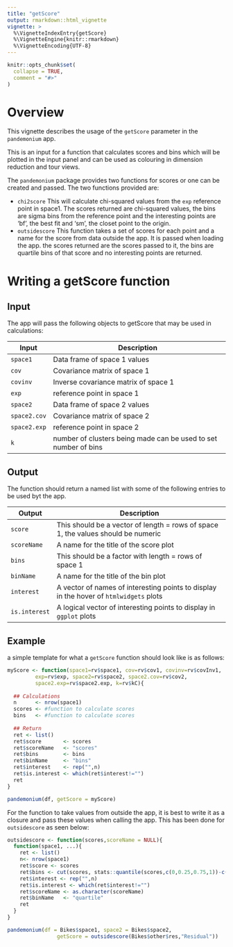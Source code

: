 ```yaml
---
title: "getScore"
output: rmarkdown::html_vignette
vignette: >
  %\VignetteIndexEntry{getScore}
  %\VignetteEngine{knitr::rmarkdown}
  %\VignetteEncoding{UTF-8}
---
```


```r
knitr::opts_chunk$set(
  collapse = TRUE,
  comment = "#>"
)
```

# Overview
This vignette describes the usage of the `getScore` parameter in the `pandemonium` app.

This is an input for a function that calculates scores and bins which will be plotted in the input panel and can be used as colouring in dimension reduction and tour views.

The `pandemonium` package provides two functions for scores or one can be created and passed.
The two functions provided are:

* `chi2score` This will calculate chi-squared values from the `exp` reference point in space1. The scores returned are chi-squared values, the bins are sigma bins from the reference point and the interesting points are 'bf', the best fit and 'sm', the closet point to the origin.
* `outsidescore` This function takes a set of scores for each point and a name for the score from data outside the app. It is passed when loading the app. the scores returned are the scores passed to it, the bins are quartile bins of that score and no interesting points are returned.


# Writing a getScore function
## Input
The app will pass the following objects to getScore that may be used in calculations:

| Input | Description |
|------|-------------------------------------|
| `space1` | Data frame of space 1 values |
| `cov` | Covariance matrix of space 1 |
| `covinv` | Inverse covariance matrix of space 1 |
| `exp` | reference point in space 1 | 
| `space2` | Data frame of space 2 values |
| `space2.cov` | Covariance matrix of space 2 |
| `space2.exp` | reference point in space 2 | 
| `k` | number of clusters being made can be used to set number of bins |

## Output
The function should return a named list with some of the following entries to be used byt the app.

| Output | Description |
|------|-------------------------------------|
| `score` | This should be a vector of length = rows of space 1, the values should be numeric |
| `scoreName` | A name for the title of the score plot |
| `bins` | This should be a factor with length = rows of space 1 |
| `binName` | A name for the title of the bin plot |
| `interest` | A vector of names of interesting points to display in the hover of `htmlwidgets` plots |
| `is.interest` | A logical vector of interesting points to display in `ggplot` plots |

## Example
a simple template for what a `getScore` function should look like is as follows:

```r
myScore <- function(space1=rv$space1, cov=rv$cov1, covinv=rv$covInv1,
         exp=rv$exp, space2=rv$space2, space2.cov=rv$cov2, 
         space2.exp=rv$space2.exp, k=rv$kC){
  
  ## Calculations
  n      <- nrow(space1)
  scores <- #function to calculate scores
  bins   <- #function to calculate scores
  
  ## Return
  ret <- list()
  ret$score       <- scores
  ret$scoreName   <- "scores"
  ret$bins        <- bins
  ret$binName     <- "bins"
  ret$interest    <- rep("",n)
  ret$is.interest <- which(ret$interest!="")
  ret
}

pandemonium(df, getScore = myScore)
```

For the function to take values from outside the app, it is best to write it as a closure and pass these values when calling the app. This has been done for `outsidescore` as seen below:

```r
outsidescore <- function(scores,scoreName = NULL){
  function(space1, ...){
    ret <- list()
    n<- nrow(space1)
    ret$score <- scores
    ret$bins <- cut(scores, stats::quantile(scores,c(0,0.25,0.75,1))-c(1,0,0,0), labels=c("lower","inner","upper"))
    ret$interest <- rep("",n)
    ret$is.interest <- which(ret$interest!="")
    ret$scoreName <- as.character(scoreName)
    ret$binName   <- "quartile"
    ret
  }
}

pandemonium(df = Bikes$space1, space2 = Bikes$space2, 
                getScore = outsidescore(Bikes$other$res,"Residual"))
```
